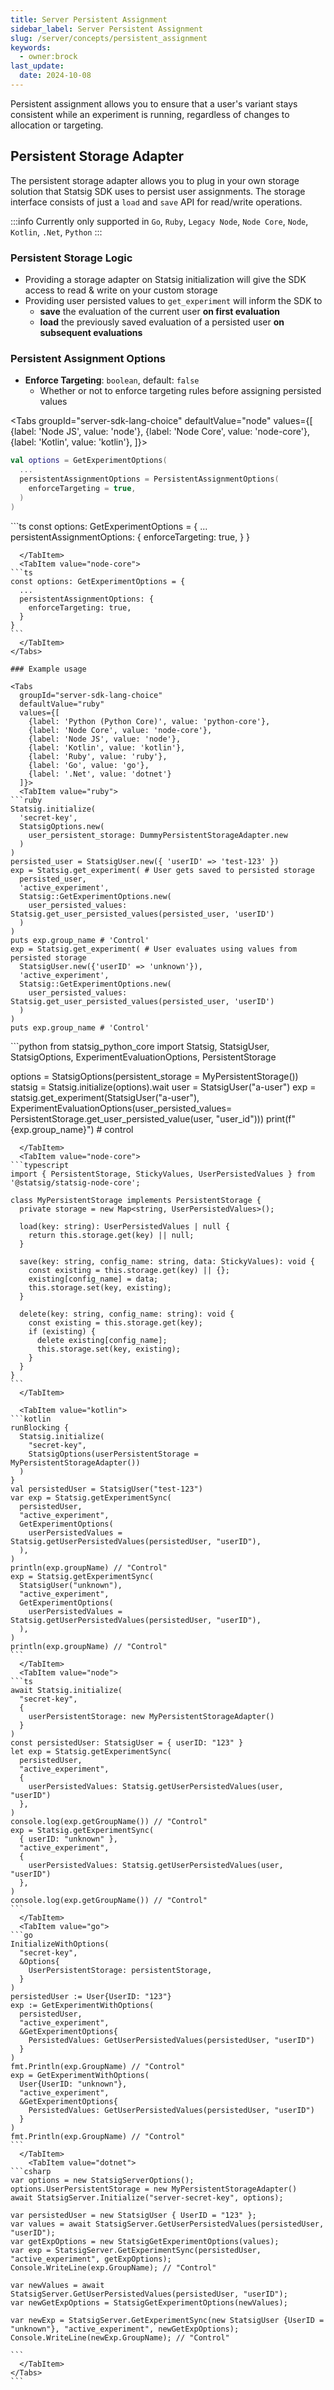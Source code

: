 ```yaml
---
title: Server Persistent Assignment
sidebar_label: Server Persistent Assignment
slug: /server/concepts/persistent_assignment
keywords:
  - owner:brock
last_update:
  date: 2024-10-08
---
```



Persistent assignment allows you to ensure that a user's variant stays consistent while an experiment is running, regardless of changes to allocation or targeting.

## Persistent Storage Adapter

The persistent storage adapter allows you to plug in your own storage solution that Statsig SDK uses to persist user assignments.
The storage interface consists of just a `load` and `save` API for read/write operations.

:::info
Currently only supported in `Go`, `Ruby`, `Legacy Node`, `Node Core`, `Node`, `Kotlin`, `.Net`, `Python`
:::

### Persistent Storage Logic

- Providing a storage adapter on Statsig initialization will give the SDK access to read & write on your custom storage
- Providing user persisted values to `get_experiment` will inform the SDK to
  - **save** the evaluation of the current user **on first evaluation**
  - **load** the previously saved evaluation of a persisted user **on subsequent evaluations**

### Persistent Assignment Options

- **Enforce Targeting**: `boolean`, default: `false`
  - Whether or not to enforce targeting rules before assigning persisted values

<Tabs
  groupId="server-sdk-lang-choice"
  defaultValue="node"
  values={[
    {label: 'Node JS', value: 'node'},
    {label: 'Node Core', value: 'node-core'},
    {label: 'Kotlin', value: 'kotlin'},
  ]}>
  <TabItem value="kotlin">
```kotlin
val options = GetExperimentOptions(
  ...
  persistentAssignmentOptions = PersistentAssignmentOptions(
    enforceTargeting = true,
  )
)
```
  </TabItem>
  <TabItem value="node">
```ts
const options: GetExperimentOptions = {
  ...
  persistentAssignmentOptions: {
    enforceTargeting: true,
  }
}

````
  </TabItem>
  <TabItem value="node-core">
```ts
const options: GetExperimentOptions = {
  ...
  persistentAssignmentOptions: {
    enforceTargeting: true,
  }
}
```
  </TabItem>
</Tabs>

### Example usage

<Tabs
  groupId="server-sdk-lang-choice"
  defaultValue="ruby"
  values={[
    {label: 'Python (Python Core)', value: 'python-core'},
    {label: 'Node Core', value: 'node-core'},
    {label: 'Node JS', value: 'node'},
    {label: 'Kotlin', value: 'kotlin'},
    {label: 'Ruby', value: 'ruby'},
    {label: 'Go', value: 'go'},
    {label: '.Net', value: 'dotnet'}
  ]}>
  <TabItem value="ruby">
```ruby
Statsig.initialize(
  'secret-key',
  StatsigOptions.new(
    user_persistent_storage: DummyPersistentStorageAdapter.new
  )
)
persisted_user = StatsigUser.new({ 'userID' => 'test-123' })
exp = Statsig.get_experiment( # User gets saved to persisted storage
  persisted_user,
  'active_experiment',
  Statsig::GetExperimentOptions.new(
    user_persisted_values: Statsig.get_user_persisted_values(persisted_user, 'userID')
  )
)
puts exp.group_name # 'Control'
exp = Statsig.get_experiment( # User evaluates using values from persisted storage
  StatsigUser.new({'userID' => 'unknown'}),
  'active_experiment',
  Statsig::GetExperimentOptions.new(
    user_persisted_values: Statsig.get_user_persisted_values(persisted_user, 'userID')
  )
)
puts exp.group_name # 'Control'
````

  </TabItem>
  <TabItem value="python-core">
```python
from statsig_python_core import Statsig, StatsigUser, StatsigOptions, ExperimentEvaluationOptions, PersistentStorage

options = StatsigOptions(persistent_storage = MyPersistentStorage())
statsig = Statsig.initialize(options).wait
user = StatsigUser("a-user")
exp = statsig.get_experiment(StatsigUser("a-user"), ExperimentEvaluationOptions(user_persisted_values= PersistentStorage.get_user_persisted_value(user, "user_id")))
print(f"{exp.group_name}") # control
````
  </TabItem>
  <TabItem value="node-core">
```typescript
import { PersistentStorage, StickyValues, UserPersistedValues } from '@statsig/statsig-node-core';

class MyPersistentStorage implements PersistentStorage {
  private storage = new Map<string, UserPersistedValues>();

  load(key: string): UserPersistedValues | null {
    return this.storage.get(key) || null;
  }

  save(key: string, config_name: string, data: StickyValues): void {
    const existing = this.storage.get(key) || {};
    existing[config_name] = data;
    this.storage.set(key, existing);
  }

  delete(key: string, config_name: string): void {
    const existing = this.storage.get(key);
    if (existing) {
      delete existing[config_name];
      this.storage.set(key, existing);
    }
  }
}
```
  </TabItem>
  
  <TabItem value="kotlin">
```kotlin
runBlocking {
  Statsig.initialize(
    "secret-key",
    StatsigOptions(userPersistentStorage = MyPersistentStorageAdapter())
  )
}
val persistedUser = StatsigUser("test-123")
var exp = Statsig.getExperimentSync(
  persistedUser,
  "active_experiment",
  GetExperimentOptions(
    userPersistedValues = Statsig.getUserPersistedValues(persistedUser, "userID"),
  ),
)
println(exp.groupName) // "Control"
exp = Statsig.getExperimentSync(
  StatsigUser("unknown"),
  "active_experiment",
  GetExperimentOptions(
    userPersistedValues = Statsig.getUserPersistedValues(persistedUser, "userID"),
  ),
)
println(exp.groupName) // "Control"
```
  </TabItem>
  <TabItem value="node">
```ts
await Statsig.initialize(
  "secret-key",
  {
    userPersistentStorage: new MyPersistentStorageAdapter() 
  }
)
const persistedUser: StatsigUser = { userID: "123" }
let exp = Statsig.getExperimentSync(
  persistedUser,
  "active_experiment",
  { 
    userPersistedValues: Statsig.getUserPersistedValues(user, "userID")
  },
)
console.log(exp.getGroupName()) // "Control"
exp = Statsig.getExperimentSync(
  { userID: "unknown" },
  "active_experiment",
  { 
    userPersistedValues: Statsig.getUserPersistedValues(user, "userID")
  },
)
console.log(exp.getGroupName()) // "Control"
```
  </TabItem>
  <TabItem value="go">
```go
InitializeWithOptions(
  "secret-key",
  &Options{
    UserPersistentStorage: persistentStorage,
  }
)
persistedUser := User{UserID: "123"}
exp := GetExperimentWithOptions(
  persistedUser,
  "active_experiment",
  &GetExperimentOptions{
    PersistedValues: GetUserPersistedValues(persistedUser, "userID")
  }
)
fmt.Println(exp.GroupName) // "Control"
exp = GetExperimentWithOptions(
  User{UserID: "unknown"},
  "active_experiment",
  &GetExperimentOptions{
    PersistedValues: GetUserPersistedValues(persistedUser, "userID")
  }
)
fmt.Println(exp.GroupName) // "Control"
```
  </TabItem>
    <TabItem value="dotnet">
```csharp
var options = new StatsigServerOptions();
options.UserPersistentStorage = new MyPersistentStorageAdapter()
await StatsigServer.Initialize("server-secret-key", options);

var persistedUser = new StatsigUser { UserID = "123" };
var values = await StatsigServer.GetUserPersistedValues(persistedUser, "userID");
var getExpOptions = new StatsigGetExperimentOptions(values);
var exp = StatsigServer.GetExperimentSync(persistedUser, "active_experiment", getExpOptions);
Console.WriteLine(exp.GroupName); // "Control"

var newValues = await StatsigServer.GetUserPersistedValues(persistedUser, "userID");
var newGetExpOptions = StatsigGetExperimentOptions(newValues);

var newExp = StatsigServer.GetExperimentSync(new StatsigUser {UserID = "unknown"}, "active_experiment", newGetExpOptions);
Console.WriteLine(newExp.GroupName); // "Control"

```
  </TabItem>
</Tabs>
```
